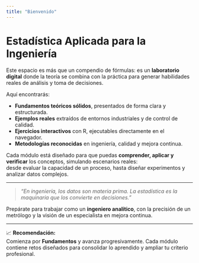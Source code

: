 ```yaml
---
title: "Bienvenido"
---
```


# Estadística Aplicada para la Ingeniería

Este espacio es más que un compendio de fórmulas: es un **laboratorio digital** donde la teoría se combina con la práctica para generar habilidades reales de análisis y toma de decisiones.

Aquí encontrarás:

-   **Fundamentos teóricos sólidos**, presentados de forma clara y estructurada.
-   **Ejemplos reales** extraídos de entornos industriales y de control de calidad.
-   **Ejercicios interactivos** con R, ejecutables directamente en el navegador.
-   **Metodologías reconocidas** en ingeniería, calidad y mejora continua.

Cada módulo está diseñado para que puedas **comprender, aplicar y verificar** los conceptos, simulando escenarios reales:\
desde evaluar la capacidad de un proceso, hasta diseñar experimentos y analizar datos complejos.

------------------------------------------------------------------------

> *"En ingeniería, los datos son materia prima. La estadística es la maquinaria que los convierte en decisiones."*

Prepárate para trabajar como un **ingeniero analítico**, con la precisión de un metrólogo y la visión de un especialista en mejora continua.

------------------------------------------------------------------------

📈 **Recomendación:**\
Comienza por **Fundamentos** y avanza progresivamente. Cada módulo contiene retos diseñados para consolidar lo aprendido y ampliar tu criterio profesional.
